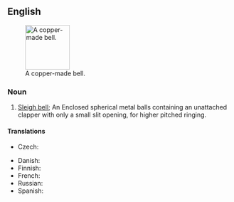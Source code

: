 ==English==
{{wikipedia}}
[[Image:Hawksbelleasttennmound.png|thumb|100px|A copper-made bell.]]
===Noun===
{{en-noun}}

# [[sleigh bell|Sleigh bell]]; An Enclosed spherical metal balls containing an unattached clapper with only a small slit opening, for higher pitched ringing.

====Translations====
{{trans-top|bell}}
* Czech: {{t+|cs|rolnička|f}}
{{trans-mid}}
* Danish: {{t+|da|bjælde|c}}
* Finnish: {{t|fi|kulkunen}}
* French: {{t|fr|grelot|m}}
* Russian: {{t|ru|бубенец|m|sc=Cyrl}}
* Spanish: {{t|es|cascabel|m}}
{{trans-bottom}}